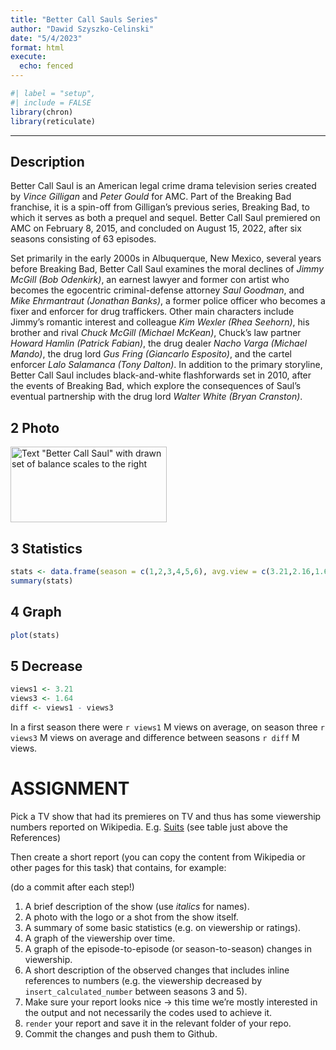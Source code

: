 ```yaml
---
title: "Better Call Sauls Series"
author: "Dawid Szyszko-Celinski"
date: "5/4/2023"
format: html
execute:
  echo: fenced
---
```


```r
#| label = "setup",
#| include = FALSE
library(chron)
library(reticulate)
```

------------------------------------------------------------------------

## Description

Better Call Saul is an American legal crime drama television series created by *Vince Gilligan* and *Peter Gould* for AMC. Part of the Breaking Bad franchise, it is a spin-off from Gilligan's previous series, Breaking Bad, to which it serves as both a prequel and sequel. Better Call Saul premiered on AMC on February 8, 2015, and concluded on August 15, 2022, after six seasons consisting of 63 episodes.

Set primarily in the early 2000s in Albuquerque, New Mexico, several years before Breaking Bad, Better Call Saul examines the moral declines of *Jimmy McGill (Bob Odenkirk)*, an earnest lawyer and former con artist who becomes the egocentric criminal-defense attorney *Saul Goodman*, and *Mike Ehrmantraut (Jonathan Banks)*, a former police officer who becomes a fixer and enforcer for drug traffickers. Other main characters include Jimmy's romantic interest and colleague *Kim Wexler (Rhea Seehorn)*, his brother and rival *Chuck McGill (Michael McKean)*, Chuck's law partner *Howard Hamlin (Patrick Fabian)*, the drug dealer *Nacho Varga (Michael Mando)*, the drug lord *Gus Fring (Giancarlo Esposito)*, and the cartel enforcer *Lalo Salamanca (Tony Dalton)*. In addition to the primary storyline, Better Call Saul includes black-and-white flashforwards set in 2010, after the events of Breaking Bad, which explore the consequences of Saul's eventual partnership with the drug lord *Walter White (Bryan Cranston)*.

## 2 Photo

<img alt="Text &quot;Better Call Saul&quot; with drawn set of balance scales to the right" src="//upload.wikimedia.org/wikipedia/en/thumb/8/8a/Better_Call_Saul_logo.svg/250px-Better_Call_Saul_logo.svg.png" decoding="async" width="250" height="121" srcset="//upload.wikimedia.org/wikipedia/en/thumb/8/8a/Better_Call_Saul_logo.svg/375px-Better_Call_Saul_logo.svg.png 1.5x, //upload.wikimedia.org/wikipedia/en/thumb/8/8a/Better_Call_Saul_logo.svg/500px-Better_Call_Saul_logo.svg.png 2x" data-file-width="400" data-file-height="194">

## 3 Statistics

```r

stats <- data.frame(season = c(1,2,3,4,5,6), avg.view = c(3.21,2.16,1.64,1.49,1.37,1.27))
summary(stats)

```

## 4 Graph

```r

plot(stats)

```


## 5 Decrease

```r
views1 <- 3.21
views3 <- 1.64
diff <- views1 - views3
```

In a first season there were `r views1` M views on average, on season three `r views3` M views on average and difference between seasons `r diff` M views.



# ASSIGNMENT

Pick a TV show that had its premieres on TV and thus has some viewership numbers reported on Wikipedia. E.g. [Suits](https://en.wikipedia.org/wiki/List_of_Suits_episodes) (see table just above the References)

Then create a short report (you can copy the content from Wikipedia or other pages for this task) that contains, for example:

(do a commit after each step!)

1.  A brief description of the show (use *italics* for names).
2.  A photo with the logo or a shot from the show itself.
3.  A summary of some basic statistics (e.g. on viewership or ratings).
4.  A graph of the viewership over time.
5.  A graph of the episode-to-episode (or season-to-season) changes in viewership.
6.  A short description of the observed changes that includes inline references to numbers (e.g. the viewership decreased by `insert_calculated_number` between seasons 3 and 5).
7.  Make sure your report looks nice -\> this time we're mostly interested in the output and not necessarily the codes used to achieve it.
8.  `render` your report and save it in the relevant folder of your repo.
9.  Commit the changes and push them to Github.
